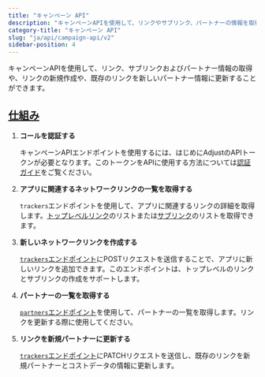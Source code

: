 ```yaml
---
title: "キャンペーン API"
description: "キャンペーンAPIを使用して、リンクやサブリンク、パートナーの情報を取得します。"
category-title: "キャンペーン API"
slug: "ja/api/campaign-api/v2"
sidebar-position: 4
---
```


キャンペーンAPIを使用して、リンク、サブリンクおよびパートナー情報の取得や、リンクの新規作成や、既存のリンクを新しいパートナー情報に更新することができます。

## [仕組み](how-it-works)

1. **コールを認証する**

   キャンペーンAPIエンドポイントを使用するには、はじめにAdjustのAPIトークンが必要となります。このトークンをAPIに使用する方法については[認証ガイド](/en/api/campaign-api/authentication)をご覧ください。

2. **アプリに関連するネットワークリンクの一覧を取得する**

   `trackers`エンドポイントを使用して、アプリに関連するリンクの詳細を取得します。[トップレベルリンク](/en/api/campaign-api/get-links)のリストまたは[サブリンク](/en/api/campaign-api/get-sublinks)のリストを取得できます。

3. **新しいネットワークリンクを作成する**

   [`trackers`エンドポイント](/en/api/campaign-api/create-link)にPOSTリクエストを送信することで、アプリに新しいリンクを追加できます。このエンドポイントは、トップレベルのリンクとサブリンクの作成をサポートします。

4. **パートナーの一覧を取得する**

   [`partners`エンドポイント](/en/api/campaign-api/get-partners)を使用して、パートナーの一覧を取得します。リンクを更新する際に使用してください。

5. **リンクを新規パートナーに更新する**

   [`trackers`エンドポイント](/en/api/campaign-api/update-link)にPATCHリクエストを送信し、既存のリンクを新規パートナーとコストデータの情報に更新します。
